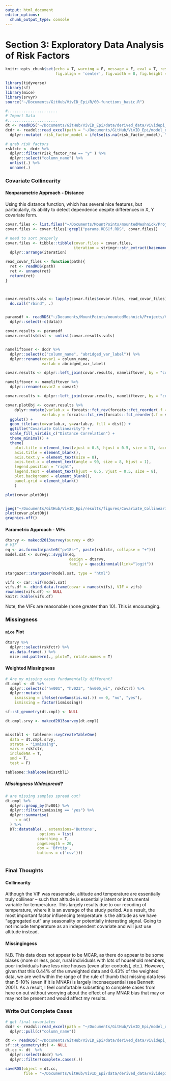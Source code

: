 ```yaml
---
output: html_document
editor_options: 
  chunk_output_type: console
---
```


# Section 3: Exploratory Data Analysis of Risk Factors

```r
knitr::opts_chunk$set(echo = T, warning = F, message = F, eval = T, results = 'hide',
                      fig.align = 'center', fig.width = 8, fig.height = 8)
```

```r
library(tidyverse)
library(sf)
library(mice)
library(srvyr)
source("~/Documents/GitHub/VivID_Epi/R/00-functions_basic.R")

#......................
# Import Data
#......................
dt <- readRDS("~/Documents/GitHub/VivID_Epi/data/derived_data/vividepi_recode.rds")
dcdr <- readxl::read_excel(path = "~/Documents/GitHub/VivID_Epi/model_datamaps/sub_DECODER_covariate_map_v3.xlsx", sheet = 1) %>% 
  dplyr::mutate( risk_factor_model = ifelse(is.na(risk_factor_model), "n", risk_factor_model) )

# grab risk factors
rskfctr <- dcdr %>% 
  dplyr::filter(risk_factor_raw == "y" ) %>% 
  dplyr::select("column_name") %>% 
  unlist(.) %>% 
  unname(.)


```




### Covariate Collinearity
#### Nonparametric Approach - Distance
Using this distance function, which has several nice features, but particularly, its ability to detect dependence despite differences in X, Y covariate form. 

```r
covar.files <- list.files("~/Documents/MountPoints/mountedMeshnick/Projects/VivID_Epi/analyses/05-covar_assoc/_rslurm_covar_corr/", pattern = ".RDS", full.names = T)
covar.files <- covar.files[!grepl("params.RDS|f.RDS", covar.files)]

# need to sort properly
covar.files <- tibble::tibble(covar.files = covar.files, 
                              iteration = stringr::str_extract(basename(covar.files), "[0-9]+")) %>% dplyr::mutate(iteration = as.numeric(iteration)) %>% 
  dplyr::arrange(iteration)

read_covar_files <- function(path){
  ret <- readRDS(path)
  ret <- unname(ret)
  return(ret)
}



covar.results.vals <- lapply(covar.files$covar.files, read_covar_files) %>% 
  do.call("rbind", .)


paramsdf <- readRDS("~/Documents/MountPoints/mountedMeshnick/Projects/VivID_Epi/analyses/05-covar_assoc/_rslurm_covar_corr/params.RDS") %>% 
  dplyr::select(-c(data))

covar.results <- paramsdf
covar.results$dist <- unlist(covar.results.vals)


nameliftover <- dcdr %>% 
  dplyr::select(c("column_name", "abridged_var_label")) %>% 
  dplyr::rename(covar1 = column_name,
                varlab = abridged_var_label)

covar.results <- dplyr::left_join(covar.results, nameliftover, by = "covar1")

nameliftover <- nameliftover %>% 
  dplyr::rename(covar2 = covar1)

covar.results <- dplyr::left_join(covar.results, nameliftover, by = "covar2")

```

```r


covar.plotObj <- covar.results %>% 
    dplyr::mutate(varlab.x = forcats::fct_rev(forcats::fct_reorder(.f = varlab.x, .x = varlab.x, .fun = length)),
                varlab.y = forcats::fct_rev(forcats::fct_reorder(.f = varlab.y, .x = varlab.y, .fun = length))) %>% 
  ggplot() + 
  geom_tile(aes(x=varlab.x, y=varlab.y, fill = dist)) + 
  ggtitle("Covariate Collinearity") +
  scale_fill_viridis_c("Distance Correlation") + 
  theme_minimal() + 
  theme(
    plot.title = element_text(vjust = 0.5, hjust = 0.5, size = 11, face = "bold"), 
    axis.title = element_blank(),
    axis.text.y = element_text(size = 8),
    axis.text.x = element_text(angle = 90, size = 8, hjust = 1),
    legend.position = "right",
    legend.text = element_text(hjust = 0.5, vjust = 0.5, size = 8),
    plot.background = element_blank(),
    panel.grid = element_blank()
    )

plot(covar.plotObj)


jpeg("~/Documents/GitHub/VivID_Epi/results/figures/Covariate_Collinearity.jpg", width = 11, height = 8, units = "in", res = 500)
plot(covar.plotObj)
graphics.off()


```



#### Parametric Approach - VIFs

```r

dtsrvy <- makecd2013survey(survey = dt)
# VIF
eq <- as.formula(paste0("pv18s~", paste(rskfctr, collapse = "+")))
model.sat <- survey::svyglm(eq,
                            design = dtsrvy,
                            family = quasibinomial(link="logit"))

stargazer::stargazer(model.sat, type = "html")


```
  
   
```r

vifs <- car::vif(model.sat)
vifs.df <- cbind.data.frame(covar = names(vifs), VIF = vifs) 
rownames(vifs.df) <- NULL
knitr::kable(vifs.df)

```
Note, the VIFs are reasonable (none greater than 10). This is encouraging. 



### Missingness

#### `mice` Plot

```r

dtsrvy %>% 
  dplyr::select(rskfctr) %>% 
  as.data.frame(.) %>% 
  mice::md.pattern(., plot=T, rotate.names = T)

```

#### Weighted Missingness

```r
# Are my missing cases fundamentally different?
dt.cmpl <- dt %>%
  dplyr::select(c("hv001", "hv023", "hv005_wi", rskfctr)) %>%
  dplyr::mutate(
    ismissing = ifelse(rowSums(is.na(.)) == 0, "no", "yes"),
    ismissing = factor(ismissing))

sf::st_geometry(dt.cmpl) <- NULL

dt.cmpl.srvy <- makecd2013survey(dt.cmpl)


misstbl1 <- tableone::svyCreateTableOne(
  data = dt.cmpl.srvy,
  strata = "ismissing",
  vars = rskfctr,
  includeNA = T,
  smd = T,
  test = F)

tableone::kableone(misstbl1)

```

##### Missingness Widespread?

```r
# are missing samples spread out?
dt.cmpl %>% 
  dplyr::group_by(hv001) %>% 
  dplyr::filter(ismissing == "yes") %>% 
  dplyr::summarise(
    n = n()
  ) %>% 
  DT::datatable(., extensions='Buttons',
               options = list(
              searching = T,
              pageLength = 20,
              dom = 'Bfrtip', 
              buttons = c('csv')))



```


### Final Thoughts
#### Collinearity
Although the VIF was reasonable, altitude and temperature are essentially truly collinear -- such that altitude is essentially latent or instrumental variable for temperature. This largely results due to our recoding of temperature, where it is an average of the study period. As a result, the most important factor influencing temperature is the altitude as we have "aggregated out" any seasonality or potentially interesting signal. Going to not include temperature as an independent covariate and will just use altitude instead.

#### Missingingess
N.B. This data does not appear to be MCAR, as there do appear to be some biases (more or less, poor, rural individuals with lots of household members, poor individuals have less nice houses [even after controls], etc.). However, given that this 0.44% of the unweighted data and 0.43% of the weighted data, we are well within the range of the rule of thumb that missing data less than 5-10% (even if it is MNAR) is largely inconsequential (see Bennett 2001). As a result, I feel comfortable subsetting to complete cases from here on out without worrying about the effect of any MNAR bias that may or may not be present and would affect my results.

### Write Out Complete Cases
```r

# get final covariates
dcdr <- readxl::read_excel(path = "~/Documents/GitHub/VivID_Epi/model_datamaps/sub_DECODER_covariate_map_v3.xlsx", sheet = 1) %>% 
  dplyr::pull(c("column_name"))

dt <- readRDS("~/Documents/GitHub/VivID_Epi/data/derived_data/vividepi_recode.rds")
sf::st_geometry(dt) <- NULL
dt.cc <- dt  %>% 
  dplyr::select(dcdr) %>% 
  dplyr::filter(complete.cases(.)) 

saveRDS(object = dt.cc,
        file = "~/Documents/GitHub/VivID_Epi/data/derived_data/vividepi_recode_completecases.rds")

```

